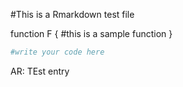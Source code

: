 #This is a Rmarkdown test file

function F {
  #this is a sample function
}
```r
#write your code here

```

AR: TEst entry\xcxzczdfasf